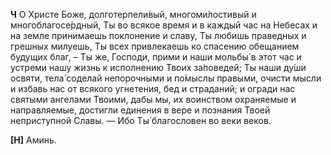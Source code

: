 **Ч** О Христе Боже, долготерпели́вый, многоми́лостивый и многоблагосе́рдный, Ты во всякое время и в каждый час на Небесах и на земле принимаешь поклонение и славу, Ты любишь праведных и грешных милуешь, Ты всех привлекаешь ко спасению обещанием будущих благ, – Ты же, Господи, прими и наши мольбы́ в этот час и устреми нашу жизнь к исполнению Твоих за́поведей; Ты наши ду́ши освяти, тела́ соделай непорочными и по́мыслы правыми, очисти мысли и избавь нас от всякого угнетения, бед и страданий; и огради нас святыми ангелами Твоими, дабы мы, их воинством охраняемые и направляемые, достигли единения в вере и познания Твоей неприступной Славы. — Ибо Ты́ благословен во веки веков.

**[**Н**]** Аминь.

